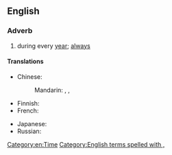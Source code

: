 ==English==

===Adverb===
{{en-adv|-|head=[[year]] [[in]], [[year]] [[out]]}}

# {{label|en|idiomatic}} during every [[year]]; [[always]]

====Translations====
{{trans-top|during every year}}
* Chinese:
*: Mandarin: {{t|cmn|年復一年|sc=Hani}}, {{t+|cmn|年复一年|tr=niánfùyīnián|sc=Hani}}, {{t+|cmn|年年|tr=niánnián|sc=Hani}}
* Finnish: {{t|fi|vuodesta toiseen}}
* French: {{t+|fr|bon an mal an}}
{{trans-mid}}
* Japanese: {{t|ja|歳歳年年|tr=さいさいねんねん, saisai-nennen}}
* Russian: {{t|ru|из го́да в год}}
{{trans-bottom}}

[[Category:en:Time]]
[[Category:English terms spelled with ,]]
